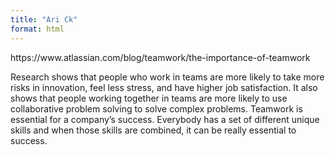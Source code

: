 ```yaml
---
title: "Ari Ck"
format: html
---
```


https://www.atlassian.com/blog/teamwork/the-importance-of-teamwork

Research shows that people who work in teams are more likely to take more risks in innovation, feel less stress, and have higher job satisfaction. It also shows that people working together in teams are more likely to use collaborative problem solving to solve complex problems. Teamwork is essential for a company's success. Everybody has a set of different unique skills and when those skills are combined, it can be really essential to success. 
